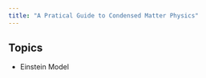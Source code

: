 ---
title: "A Pratical Guide to Condensed Matter Physics"
---

## Topics

-   Einstein Model
